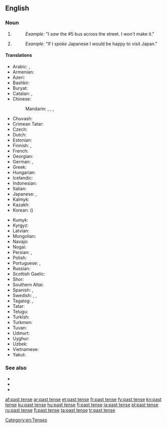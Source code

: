 {{also|past-tense}}
==English==

===Noun===
{{wikipedia}}
{{en-noun}}

# {{lb|en|grammar}} {{non-gloss definition|A form of [[language]] (and, in many languages, of a [[verb]]) used to refer to an [[event]], [[transaction]], or [[occurrence]] that did happen or had happened, or an object that existed, at a point in time before now.}}
#: ''Example:'' "I ''saw'' the #5 bus across the street. I ''won’t'' make it."
# {{lb|en|grammar}} {{non-gloss definition|A form of language used in a [[hypothetical]] expression to refer to a remote [[possibility]].}}
#: ''Example:'' "If I ''spoke'' Japanese I would be happy to visit Japan."

====Translations====
{{trans-top|form of language}}
* Arabic: {{t|ar|الْمَاضِي|m}}, {{t|ar|الْفِعْل الْمَاضِي|m}}
* Armenian: {{t|hy|անցյալ ժամանակ}}
* Azeri: {{t|az|keçmiş zaman}}
* Bashkir: {{t|ba|үткән заман|sc=Cyrl}}
* Buryat: {{t|bua|үнгэрһэн саг}}
* Catalan: {{t+|ca|passat|m}}, {{t|ca|pretèrit|m}}
* Chinese:
*: Mandarin: {{t|cmn|過去時態|sc=Hani}}, {{t|cmn|过去时态|tr=guòqù shítài|sc=Hani}}, {{t+|cmn|過去式|sc=Hani}}, {{t+|cmn|过去式|tr=guòqù shì|sc=Hani}}
* Chuvash: {{t|cv|иртнӗ вӑхӑт|alt=иртнĕ вăхăт|sc=Cyrl}}
* Crimean Tatar: {{t|crh|keçken zaman}}
* Czech: {{t|cs|minulý čas|m}}
* Dutch: {{t+|nl|verleden tijd}}
* Estonian: {{t|et|minevik}}
* Finnish: {{t+|fi|imperfekti}}, {{t+|fi|kertoma}}
* French: {{t+|fr|passé|m}}
* Georgian: {{t|ka|ნამყო}}
* German: {{t+|de|Vergangenheit|f}}, {{qualifier|preterite}} {{t+|de|Präteritum|n}}
* Greek: {{t+|el|αόριστος|m}}
* Hungarian: {{t+|hu|múlt idő}}
* Icelandic: {{t+|is|þátíð|f}}
* Indonesian: {{t|id|kala lampau}}
* Italian: {{t+|it|passato|m}}
* Japanese: {{t|ja|過去時制|tr=かこじせい, kako-jisei|sc=Jpan}}, {{t+|ja|過去形|tr=かこけい, kakokei|sc=Jpan}}
* Kalmyk: {{t|xal|өңгрсн цаг}}
* Kazakh: {{t|kk|өткен шақ|sc=Cyrl}}
* Korean: {{t+|ko|과거시제|alt=과거 시제|sc=Kore}} ({{t+|ko|過去時制|sc=Kore}})
{{trans-mid}}
* Kumyk: {{t|kum|гетген заман|tr=getgen zaman}}
* Kyrgyz: {{t|ky|өткөн чак|sc=Cyrl}}
* Latvian: {{t|lv|pagātnes laiks|m}}
* Mongolian: {{t|mn|өнгөрсөн цаг|sc=Cyrl}}
* Navajo: {{t|nv|tʼáá íídą́ą́ʼ}}
* Nogai: {{t|nog|озган заман}}
* Persian: {{t+|fa|ماضی|tr=mâzi|sc=fa-Arab}}, {{t+|fa|گذشته|tr=gozašte|sc=fa-Arab}}
* Polish: {{t+|pl|czas przeszły|m}}
* Portuguese: {{t+|pt|pretérito|m}}, {{t+|pt|passado|m}}
* Russian: {{t+|ru|проше́дшее вре́мя|n}}
* Scottish Gaelic: {{t|gd|tràth caithte|m}}
* Shor: {{t|cjs|эрткен тем|tr=ertken tem}}
* Southern Altai: {{t|alt|ӧткӧн ӧй|tr=ötkön öy}}
* Spanish: {{t|es|tiempo pasado|m}}, {{t+|es|pretérito}}
* Swedish: {{t+|sv|preteritum}}, {{t|sv|förfluten tid}}, {{t+|sv|imperfekt}}
* Tagalog: {{t|tl|pangnagdaan}}, {{t|tl|naganap}}
* Tatar: {{t|tt|үткән заман}}
* Telugu: {{t+|te|భూతకాలము}}
* Turkish: {{t+|tr|geçmiş zaman}}
* Turkmen: {{t|tk|öten zaman}}
* Tuvan: {{t|tyv|эрткен үе}}
* Udmurt: {{t|udm|ортчем дыр}}
* Uyghur: {{t|ug|ئۆتكەن زامان|sc=ug-Arab}}
* Uzbek: {{t|uz|oʻtgan zamon}}
* Vietnamese: {{t|vi|thời quá khứ}}
* Yakut: {{t|sah|ааспыт кэм|sc=Cyrl}}
{{trans-bottom}}

===See also===
* {{l|en|be}}
* {{l|en|is}}
* {{l|en|was}}

[[Category:en:Tenses]]

[[af:past tense]]
[[ar:past tense]]
[[et:past tense]]
[[fr:past tense]]
[[fy:past tense]]
[[kn:past tense]]
[[ku:past tense]]
[[hu:past tense]]
[[fj:past tense]]
[[ja:past tense]]
[[pl:past tense]]
[[ru:past tense]]
[[fi:past tense]]
[[ta:past tense]]
[[tr:past tense]]
